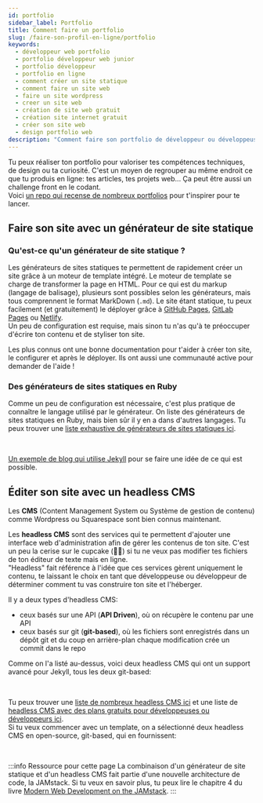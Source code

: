 ```yaml
---
id: portfolio
sidebar_label: Portfolio
title: Comment faire un portfolio
slug: /faire-son-profil-en-ligne/portfolio
keywords:
  -	développeur web portfolio
  - portfolio développeur web junior
  - portfolio développeur
  - portfolio en ligne
  - comment créer un site statique
  -	comment faire un site web
  - faire un site wordpress
  - creer un site web
  - création de site web gratuit
  - création site internet gratuit
  - créer son site web
  - design portfolio web
description: "Comment faire son portfolio de développeur ou développeuse en ligne."
---
```



Tu peux réaliser ton portfolio pour valoriser tes compétences techniques, de design ou ta curiosité.
C'est un moyen de regrouper au même endroit ce que tu produis en ligne: tes articles, tes projets web... Ça peut être aussi un challenge front en le codant.<br/>
Voici [un repo qui recense de nombreux portfolios](https://github.com/emmabostian/developer-portfolios) pour t'inspirer pour te lancer.

## Faire son site avec un générateur de site statique

### Qu'est-ce qu'un générateur de site statique ?

Les générateurs de sites statiques te permettent de rapidement créer un site grâce à un moteur de template intégré. Le moteur de template se charge de transformer la page en HTML.
Pour ce qui est du markup (langage de balisage), plusieurs sont possibles selon les générateurs, mais tous comprennent le format MarkDown (`.md`).
Le site étant statique, tu peux facilement (et gratuitement) le déployer grâce à [GitHub Pages](https://pages.github.com/), [GitLab Pages](https://docs.gitlab.com/ee/user/project/pages/) ou [Netlify](https://www.netlify.com/).<br/>
Un peu de configuration est requise, mais sinon tu n'as qu'à te préoccuper d'écrire ton contenu et de styliser ton site.

Les plus connus ont une bonne documentation pour t'aider à créer ton site, le configurer et après le déployer. Ils ont aussi une communauté active pour demander de l'aide !<br/>

### Des générateurs de sites statiques en Ruby

Comme un peu de configuration est nécessaire, c'est plus pratique de connaître le langage utilisé par le générateur.
On liste des générateurs de sites statiques en Ruby, mais bien sûr il y en a dans d'autres langages. Tu peux trouver une [liste exhaustive de générateurs de sites statiques ici](https://jamstack.org/generators/).

<div class="container">
  <HorizontalCard
    src='/img/online_profile/portfolio/jekyll.png'
    alt='Logo Jekyll'
    href='https://jekyllrb.com/'
    title='Jekyll'
    description="Un des générateurs de site statique le plus connu et populaire. Le moteur de template en Liquid, créé par Shopify."
  />
  <HorizontalCard
    src='/img/online_profile/portfolio/middleman.png'
    alt='Logo Middleman'
    href='https://middlemanapp.com/'
    title='Middleman'
    description="Second sur le podium, Middleman donne l'option de plusieurs moteurs de template (dont liquid, erb et haml). Le CSS est en sass."
  />
  <HorizontalCard
    src='/img/online_profile/portfolio/nanoc.png'
    alt='Logo Nanoc'
    href='https://nanoc.ws/'
    title='Nanoc'
    description="Moins populaire que les deux précédents, Nanoc tient tout de même la troisième place sur le podium. Comme Middleman, il y a plusieurs moteurs de template (dont erb et haml)."
  />
  <HorizontalCard
    src='/img/online_profile/portfolio/bridgetown.jpeg'
    alt='Logo Bridgetown'
    href='https://www.bridgetownrb.com/'
    title='Bridgetown'
    description="Bridgetown a une communauté moins importante que les trois précédents, mais elle est tout de même active et le projet est maintenu. Il laisse le choix entre erb ou liquid en moteur de template."
  />
</div><br/>

[Un exemple de blog qui utilise Jekyll](https://catalinionescu.dev/) pour se faire une idée de ce qui est possible.

## Éditer son site avec un headless CMS

Les **CMS** (Content Management System ou Système de gestion de contenu) comme Wordpress ou Squarespace sont bien connus maintenant.

Les **headless CMS** sont des services qui te permettent d'ajouter une interface web d'administration afin de gérer les contenus de ton site.
C'est un peu la cerise sur le cupcake (🧁🍒) si tu ne veux pas modifier tes fichiers de ton éditeur de texte mais en ligne.<br/>
"Headless" fait référence à l'idée que ces services gèrent uniquement le contenu, te laissant le choix en tant que développeuse ou développeur de déterminer comment tu vas construire ton site et l'héberger.

Il y a deux types d'headless CMS:
- ceux basés sur une API (**API Driven**), où on récupère le contenu par une API
- ceux basés sur git (**git-based**), où les fichiers sont enregistrés dans un dépôt git et du coup en arrière-plan chaque modification crée un commit dans le repo

Comme on l'a listé au-dessus, voici deux headless CMS qui ont un support avancé pour Jekyll, tous les deux git-based:
<div class="container">
  <div class="row">
    <div class="col col--4">
      <Avatar
        src='/img/online_profile/portfolio/jekyll_admin.png'
        alt='Logo Jekyll'
        href='https://jekyll.github.io/jekyll-admin/'
        title='Jekyll Admin'
      />
    </div>
    <div class="col col--4">
      <Avatar
        src='/img/online_profile/portfolio/prose_io.png'
        alt='Logo Prose.io'
        href='https://github.com/prose/prose'
        title='Prose.io'
      />
    </div>
  </div>
</div><br/>

Tu peux trouver une [liste de nombreux headless CMS ici](https://jamstack.org/headless-cms/) et une liste de [headless CMS avec des plans gratuits pour développeuses ou développeurs ici](https://github.com/ripienaar/free-for-dev#cms).<br/>
Si tu veux commencer avec un template, on a sélectionné deux headless CMS en open-source, git-based, qui en fournissent:
<div class="container">
  <div class="row">
    <div class="col col--4">
      <Avatar
        src='/img/online_profile/portfolio/forestry.png'
        alt='Logo Forestry'
        href='https://forestry.io/starters/'
        title='Forestry'
      />
    </div>
    <div class="col col--4">
      <Avatar
        src='/img/online_profile/portfolio/netlify_cms.jpeg'
        alt='Logo NetlifyCMS'
        href='https://www.netlifycms.org/docs/start-with-a-template/'
        title='NetlifyCMS'
      />
    </div>
  </div>
</div><br/>

:::info Ressource pour cette page
La combinaison d'un générateur de site statique et d'un headless CMS fait partie d'une nouvelle architecture de code, la JAMstack.
Si tu veux en savoir plus, tu peux lire le chapitre 4 du livre [Modern Web Development on the JAMstack](https://www.netlify.com/pdf/oreilly-modern-web-development-on-the-jamstack.pdf).
:::
